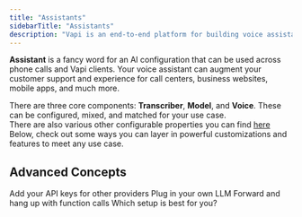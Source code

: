 ```yaml
---
title: "Assistants"
sidebarTitle: "Assistants"
description: "Vapi is an end-to-end platform for building voice assistants: API, Dasboard, and and fully Customizable."
---
```


**Assistant** is a fancy word for an AI configuration that can be used across phone calls and Vapi clients. Your voice assistant can augment your customer support and experience for call centers, business websites, mobile apps, and much more.

There are three core components: **Transcriber**, **Model**, and **Voice**. These can be configured, mixed, and matched for your use case. <br /> <Info> There are also various other configurable properties you can find [here](/api-reference/assistants/create-assistant) </Info> Below, check out some ways you can layer in powerful customizations and features to meet any use case.

## Advanced Concepts

<CardGroup cols={2}>
  <Card title="Provider Keys" icon="key" href="/provider-keys">
    Add your API keys for other providers
  </Card>
  <Card title="Custom LLM URL" icon="brain" href="/custom-llm">
    Plug in your own LLM
  </Card>
  <Card title="Call Functions" icon="square-phone" href="/call_functions">
    Forward and hang up with function calls
  </Card>
  <Card title="Persistent / Temporary Assistants" href="/persistent_assistants" icon="database">
    Which setup is best for you?
  </Card>
</CardGroup>
